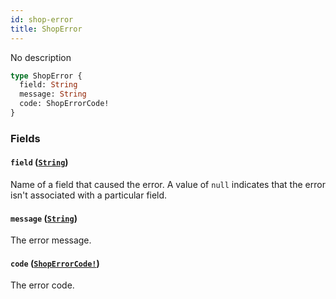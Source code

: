 ```yaml
---
id: shop-error
title: ShopError
---
```


No description

```graphql
type ShopError {
  field: String
  message: String
  code: ShopErrorCode!
}
```

### Fields

#### `field` ([`String`](/docs/developer/api-reference/scalars/string))

Name of a field that caused the error. A value of `null` indicates that the error isn't associated with a particular field.

#### `message` ([`String`](/docs/developer/api-reference/scalars/string))

The error message.

#### `code` ([`ShopErrorCode!`](/docs/developer/api-reference/enums/shop-error-code))

The error code.
